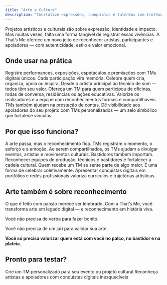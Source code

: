 ```yaml
---
title: "Arte e Cultura"
description: "Imortalize expressões, conquistas e talentos com troféus digitais que valorizam cada obra e cada artista"
---
```


Projetos artísticos e culturais são sobre expressão, identidade e impacto. Mas muitas vezes, falta uma forma tangível de registrar essas vivências. A That’s Me oferece um novo jeito de reconhecer artistas, participantes e apoiadores — com autenticidade, estilo e valor emocional.

## **Onde usar na prática**

<AccordionGroup>
  <Accordion title="Festivais, mostras e premiações">
    Registre performances, exposições, espetáculos e premiações com TMs digitais únicos. Cada participação vira memória.
  </Accordion>
  <Accordion title="Reconhecimento a artistas e curadores">
    Celebre quem cria, organiza, apoia ou inspira. Desde o artista principal ao técnico de som — todos têm seu valor.
  </Accordion>
  <Accordion title="Workshops e atividades culturais">
    Ofereça um TM para quem participou de oficinas, rodas de conversa, residências ou ações educativas.
  </Accordion>
  <Accordion title="Projetos incentivados e editais públicos">
    Valorize os realizadores e a equipe com reconhecimentos formais e compartilháveis. TMs também ajudam na prestação de contas.
  </Accordion>
  <Accordion title="Apoio e patrocínio cultural">
    Dê visibilidade aos apoiadores do seu projeto com TMs personalizados — um selo simbólico que fortalece vínculos.
  </Accordion>
</AccordionGroup>

## **Por que isso funciona?**

<AccordionGroup>
  <Accordion title="Eterniza memórias e trajetórias">
    A arte passa, mas o reconhecimento fica. TMs registram o momento, o esforço e a emoção.
  </Accordion>
  <Accordion title="Amplia o alcance do projeto">
    Ao serem compartilhados, os TMs ajudam a divulgar eventos, artistas e movimentos culturais.
  </Accordion>
  <Accordion title="Dá visibilidade a quem nem sempre aparece">
    Bastidores também importam. Reconhecer equipes de produção, técnicos e bastidores é fortalecer a cadeia cultural.
  </Accordion>
  <Accordion title="Fortalece o senso de pertencimento">
    Quem recebe um TM se sente parte de algo maior. É uma forma de celebrar coletivamente.
  </Accordion>
  <Accordion title="Traz profissionalismo para o setor">
    Apresentar conquistas digitais em portfólios e redes profissionais valoriza currículos e trajetórias artísticas.
  </Accordion>
</AccordionGroup>

## **Arte também é sobre reconhecimento**

O que é feito com paixão merece ser lembrado. Com a That’s Me, você transforma arte em legado digital — e reconhecimento em história viva.

<Tip>
  Você não precisa de verba para fazer bonito.

  Você não precisa de um júri para validar sua arte.

  **Você só precisa valorizar quem está com você no palco, no bastidor e na plateia.**
</Tip>

## **Pronto para testar?**

<Steps>
  <Step title="Comece">
    Crie um TM personalizado para seu evento ou projeto cultural
  </Step>
  <Step title="Experimente">
    Reconheça artistas e apoiadores com conquistas digitais inesquecíveis
  </Step>
</Steps>